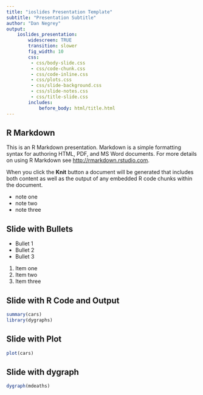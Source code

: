 ```yaml
---
title: "ioslides Presentation Template"
subtitle: "Presentation Subtitle"
author: "Dan Negrey"
output:
    ioslides_presentation:
        widescreen: TRUE
        transition: slower
        fig_width: 10
        css: 
         - css/body-slide.css
         - css/code-chunk.css
         - css/code-inline.css
         - css/plots.css
         - css/slide-background.css
         - css/slide-notes.css
         - css/title-slide.css
        includes: 
            before_body: html/title.html
---
```


## R Markdown

This is an R Markdown presentation. Markdown is a simple formatting syntax for authoring HTML, PDF, and MS Word documents. For more details on using R Markdown see <http://rmarkdown.rstudio.com>.

When you click the **Knit** button a document will be generated that includes both content as well as the output of any embedded R code chunks within the document.

<div class="note">
* note one
* note two
* note three
</div>

## Slide with Bullets

- Bullet 1
- Bullet 2
- Bullet 3

1. Item one
2. Item two
3. Item three

## Slide with R Code and Output

```r
summary(cars)
library(dygraphs)
```

## Slide with Plot

```r
plot(cars)
```

## Slide with dygraph

```r
dygraph(mdeaths)
```
